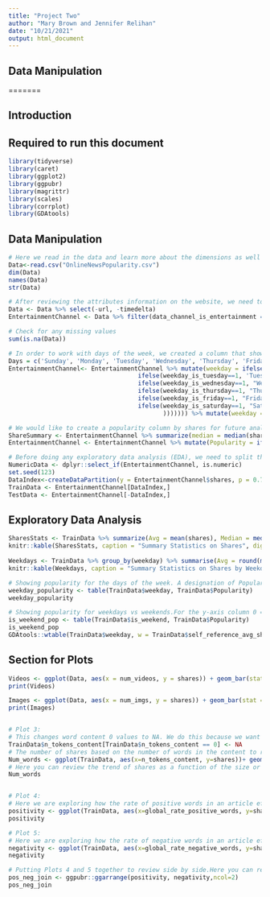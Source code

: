 ```yaml
---
title: "Project Two"
author: "Mary Brown and Jennifer Relihan"
date: "10/21/2021"
output: html_document
---
```


## Data Manipulation

=======

## Introduction


## Required to run this document  
```r
library(tidyverse)  
library(caret)  
library(ggplot2)  
library(ggpubr)  
library(magrittr)  
library(scales)
library(corrplot)  
library(GDAtools)
```  

## Data Manipulation 
```r
# Here we read in the data and learn more about the dimensions as well as different column names.
Data<-read.csv("OnlineNewsPopularity.csv")  
dim(Data)  
names(Data)  
str(Data)  

# After reviewing the attributes information on the website, we need to remove the non-predictive variables which are URL and Time Delta. Then, we need to subset the data by channels.  
Data <- Data %>% select(-url, -timedelta)  
EntertainmentChannel <- Data %>% filter(data_channel_is_entertainment == TRUE) %>% select(-starts_with("data_channel_is_"))  

# Check for any missing values  
sum(is.na(Data))  

# In order to work with days of the week, we created a column that shows all of the days of the week by shares.  
Days = c('Sunday', 'Monday', 'Tuesday', 'Wednesday', 'Thursday', 'Friday', 'Saturday')  
EntertainmentChannel<- EntertainmentChannel %>% mutate(weekday = ifelse(weekday_is_monday==1, 'Monday',  
                                    ifelse(weekday_is_tuesday==1, 'Tuesday',   
                                    ifelse(weekday_is_wednesday==1, "Wednesday", 
                                    ifelse(weekday_is_thursday==1, "Thursday",
                                    ifelse(weekday_is_friday==1, "Friday",
                                    ifelse(weekday_is_saturday==1, "Saturday", "Sunday"  
                                           ))))))) %>% mutate(weekday = factor(weekday, levels = Days))  

# We would like to create a popularity column by shares for future analysis. This popularity column will rate by either "Popular" or "Unpopular." To do this, we found the median value for the amount of shares. 
ShareSummary <- EntertainmentChannel %>% summarize(median = median(shares))  
EntertainmentChannel <- EntertainmentChannel %>% mutate(Popularity = ifelse(shares>1200, "Popular","Unpopular"))  

# Before doing any exploratory data analysis (EDA), we need to split the data -70% train and 30% test.
NumericData <- dplyr::select_if(EntertainmentChannel, is.numeric)
set.seed(123)
DataIndex<-createDataPartition(y = EntertainmentChannel$shares, p = 0.7, list = FALSE)  
TrainData <- EntertainmentChannel[DataIndex,]
TestData <- EntertainmentChannel[-DataIndex,] 
```  


## Exploratory Data Analysis  
```r
SharesStats <- TrainData %>% summarize(Avg = mean(shares), Median = median(shares), STDV = sd(shares), IQR = IQR(shares))
knitr::kable(SharesStats, caption = "Summary Statistics on Shares", digits = 0)
 
Weekdays <- TrainData %>% group_by(weekday) %>% summarise(Avg = round(mean(shares)), Maximum = round(max(shares)), Minimum = round(min(shares)))  
knitr::kable(Weekdays, caption = "Summary Statistics on Shares by Weekdays", digits = 2)  

# Showing popularity for the days of the week. A designation of Popular is when the number of shares is greater than 1200, and less than 1200 is considered Unpopular.
weekday_popularity <- table(TrainData$weekday, TrainData$Popularity)
weekday_popularity

# Showing popularity for weekdays vs weekends.For the y-axis column 0 = weekday and 1 = weekend. Here we can summarize popularity of content based on if it was shared over the weekend or during the week. 
is_weekend_pop <- table(TrainData$is_weekend, TrainData$Popularity)
is_weekend_pop
GDAtools::wtable(TrainData$weekday, w = TrainData$self_reference_avg_sharess)

```  

## Section for Plots 
```r

Videos <- ggplot(Data, aes(x = num_videos, y = shares)) + geom_bar(stat = "identity", fill = "tan3") + xlim(-1,21) + scale_y_continuous(labels = unit_format(unit = "M", scale = 5e-6)) + ggtitle("Shares by Videos") + labs(y = "Shares", x = "Number of Videos", caption = "This view shows the number of videos filtered from 0 to 20.") + theme(plot.caption = element_text(hjust = 0))  
print(Videos)

Images <- ggplot(Data, aes(x = num_imgs, y = shares)) + geom_bar(stat = "identity", fill = "steelblue") + xlim(-1,21) + scale_y_continuous(labels = unit_format(unit = "M", scale = 5e-6)) + ggtitle("Shares by Images") + labs(y = "Shares", x = "Number of Images", caption = "This view shows the number of images filtered from 0 to 20.") + theme(plot.caption = element_text(hjust =0))
print(Images) 


# Plot 3:
# This changes word content 0 values to NA. We do this because we want to see the articles with words and how many shares they get. The 0 values had a lot more shares but are comprised of videos or photos with no words.
TrainData$n_tokens_content[TrainData$n_tokens_content == 0] <- NA
# The number of shares based on the number of words in the content to review how this effects shares.
Num_words <- ggplot(TrainData, aes(x=n_tokens_content, y=shares))+ geom_bar(stat = "identity", fill="steelblue") + labs(y="Number of Shares", x="Number of Words") + ggtitle("Shares by Content Size") + theme(plot.caption = element_text(hjust =0))
# Here you can review the trend of shares as a function of the size or word count of an article.
Num_words


# Plot 4:
# Here we are exploring how the rate of positive words in an article effect the amount of shares
positivity <- ggplot(TrainData, aes(x=global_rate_positive_words, y=shares))+ geom_point(stat = "identity", fill="steelblue") + labs(y="Number of Shares", x="Rate of Positive Words") + ggtitle("Shares by Positivity") + theme(plot.caption = element_text(hjust =0))
positivity

# Plot 5:
# Here we are exploring how the rate of negative words in an article effect the amount of shares
negativity <- ggplot(TrainData, aes(x=global_rate_negative_words, y=shares))+ geom_point(stat = "identity", fill="steelblue") + labs(y="Number of Shares", x="Rate of Negative Words") + ggtitle("Shares by Negativity") + theme(plot.caption = element_text(hjust =0))
negativity

# Putting Plots 4 and 5 together to review side by side.Here you can review the shares by the rate of positive or negative content. Another point of review is to look at the rate of positive or negative words based off of the channel type. For instance, entertainment articles have a max rate of 0.10 positive content and a max rate of 0.093 for negative words in this training data set. We can see that the site Mashable tends to write more positive content for entertainment.
pos_neg_join <- ggpubr::ggarrange(positivity, negativity,ncol=2)
pos_neg_join
```  
